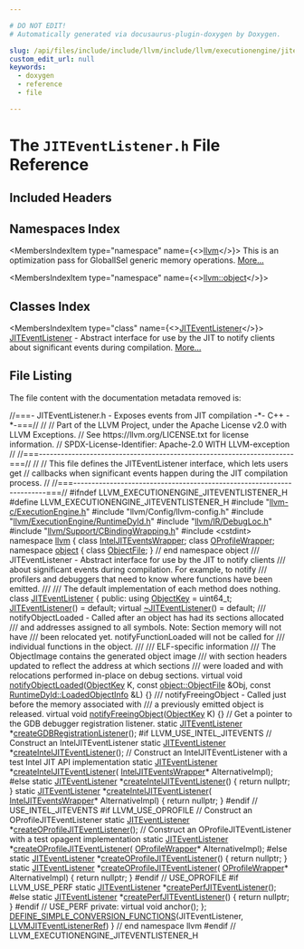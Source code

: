 ```yaml
---

# DO NOT EDIT!
# Automatically generated via docusaurus-plugin-doxygen by Doxygen.

slug: /api/files/include/include/llvm/include/llvm/executionengine/jiteventlistener-h
custom_edit_url: null
keywords:
  - doxygen
  - reference
  - file

---
```





# The `JITEventListener.h` File Reference

<DoxygenPage pluginConfig={pluginConfig}>



## Included Headers

<IncludesList>
<IncludesListItem
  filePath="llvm-c/ExecutionEngine.h"
  permalink="/docs/api/files/include/include/llvm-c/executionengine-h"
  isLocal="true" />
<IncludesListItem
  filePath="llvm/Config/llvm-config.h"
  permalink=""
  isLocal="true" />
<IncludesListItem
  filePath="llvm/ExecutionEngine/RuntimeDyld.h"
  permalink="/docs/api/files/include/include/llvm/include/llvm/executionengine/runtimedyld-h"
  isLocal="true" />
<IncludesListItem
  filePath="llvm/IR/DebugLoc.h"
  permalink="/docs/api/files/include/include/llvm/include/llvm/ir/debugloc-h"
  isLocal="true" />
<IncludesListItem
  filePath="llvm/Support/CBindingWrapping.h"
  permalink="/docs/api/files/include/include/llvm/include/llvm/support/cbindingwrapping-h"
  isLocal="true" />
<IncludesListItem
  filePath="cstdint"
  permalink=""
  isLocal="false" />
</IncludesList>

## Namespaces Index

<MembersIndex>

<MembersIndexItem
  type="namespace"
  name={<><a href="/docs/api/namespaces/llvm">llvm</a></>}>
This is an optimization pass for GlobalISel generic memory operations. <a href="/docs/api/namespaces/llvm/#details">More...</a>
</MembersIndexItem>

<MembersIndexItem
  type="namespace"
  name={<><a href="/docs/api/namespaces/llvm/object">llvm::object</a></>}>
</MembersIndexItem>

</MembersIndex>

## Classes Index

<MembersIndex>

<MembersIndexItem
  type="class"
  name={<><a href="/docs/api/classes/llvm/jiteventlistener">JITEventListener</a></>}>
<a href="/docs/api/classes/llvm/jiteventlistener">JITEventListener</a> - Abstract interface for use by the JIT to notify clients about significant events during compilation. <a href="/docs/api/classes/llvm/jiteventlistener/#details">More...</a>
</MembersIndexItem>

</MembersIndex>


## File Listing

The file content with the documentation metadata removed is:

<ProgramListing>

<Link id="l00001" /><CodeLine lineNumber="1"><span class="doxyHighlightComment">//===- JITEventListener.h - Exposes events from JIT compilation -&#42;- C++ -&#42;-===//</span></CodeLine>
<Link id="l00002" /><CodeLine lineNumber="2"><span class="doxyHighlightComment">//</span></CodeLine>
<Link id="l00003" /><CodeLine lineNumber="3"><span class="doxyHighlightComment">// Part of the LLVM Project, under the Apache License v2.0 with LLVM Exceptions.</span></CodeLine>
<Link id="l00004" /><CodeLine lineNumber="4"><span class="doxyHighlightComment">// See https://llvm.org/LICENSE.txt for license information.</span></CodeLine>
<Link id="l00005" /><CodeLine lineNumber="5"><span class="doxyHighlightComment">// SPDX-License-Identifier: Apache-2.0 WITH LLVM-exception</span></CodeLine>
<Link id="l00006" /><CodeLine lineNumber="6"><span class="doxyHighlightComment">//</span></CodeLine>
<Link id="l00007" /><CodeLine lineNumber="7"><span class="doxyHighlightComment">//===----------------------------------------------------------------------===//</span></CodeLine>
<Link id="l00008" /><CodeLine lineNumber="8"><span class="doxyHighlightComment">//</span></CodeLine>
<Link id="l00009" /><CodeLine lineNumber="9"><span class="doxyHighlightComment">// This file defines the JITEventListener interface, which lets users get</span></CodeLine>
<Link id="l00010" /><CodeLine lineNumber="10"><span class="doxyHighlightComment">// callbacks when significant events happen during the JIT compilation process.</span></CodeLine>
<Link id="l00011" /><CodeLine lineNumber="11"><span class="doxyHighlightComment">//</span></CodeLine>
<Link id="l00012" /><CodeLine lineNumber="12"><span class="doxyHighlightComment">//===----------------------------------------------------------------------===//</span></CodeLine>
<Link id="l00013" /><CodeLine lineNumber="13"></CodeLine>
<Link id="l00014" /><CodeLine lineNumber="14"><span class="doxyHighlightPreprocessor">#ifndef LLVM&#95;EXECUTIONENGINE&#95;JITEVENTLISTENER&#95;H</span></CodeLine>
<Link id="l00015" /><CodeLine lineNumber="15"><span class="doxyHighlightPreprocessor">#define LLVM&#95;EXECUTIONENGINE&#95;JITEVENTLISTENER&#95;H</span></CodeLine>
<Link id="l00016" /><CodeLine lineNumber="16"></CodeLine>
<Link id="l00017" /><CodeLine lineNumber="17"><span class="doxyHighlightPreprocessor">#include &quot;<a href="/docs/api/files/include/include/llvm-c/executionengine-h">llvm-c/ExecutionEngine.h</a>&quot;</span></CodeLine>
<Link id="l00018" /><CodeLine lineNumber="18"><span class="doxyHighlightPreprocessor">#include &quot;llvm/Config/llvm-config.h&quot;</span></CodeLine>
<Link id="l00019" /><CodeLine lineNumber="19"><span class="doxyHighlightPreprocessor">#include &quot;<a href="/docs/api/files/include/include/llvm/include/llvm/executionengine/runtimedyld-h">llvm/ExecutionEngine/RuntimeDyld.h</a>&quot;</span></CodeLine>
<Link id="l00020" /><CodeLine lineNumber="20"><span class="doxyHighlightPreprocessor">#include &quot;<a href="/docs/api/files/include/include/llvm/include/llvm/ir/debugloc-h">llvm/IR/DebugLoc.h</a>&quot;</span></CodeLine>
<Link id="l00021" /><CodeLine lineNumber="21"><span class="doxyHighlightPreprocessor">#include &quot;<a href="/docs/api/files/include/include/llvm/include/llvm/support/cbindingwrapping-h">llvm/Support/CBindingWrapping.h</a>&quot;</span></CodeLine>
<Link id="l00022" /><CodeLine lineNumber="22"><span class="doxyHighlightPreprocessor">#include &lt;cstdint&gt;</span></CodeLine>
<Link id="l00023" /><CodeLine lineNumber="23"></CodeLine>
<Link id="l00024" /><CodeLine lineNumber="24"><span class="doxyHighlightKeyword">namespace </span><span class="doxyHighlight"><a href="/docs/api/namespaces/llvm">llvm</a> &#123;</span></CodeLine>
<Link id="l00025" /><CodeLine lineNumber="25"></CodeLine>
<Link id="l00026" /><CodeLine lineNumber="26"><span class="doxyHighlightKeyword">class </span><span class="doxyHighlight"><a href="/docs/api/classes/llvm/inteljiteventswrapper">IntelJITEventsWrapper</a>;</span></CodeLine>
<Link id="l00027" /><CodeLine lineNumber="27"><span class="doxyHighlightKeyword">class </span><span class="doxyHighlight"><a href="/docs/api/classes/llvm/oprofilewrapper">OProfileWrapper</a>;</span></CodeLine>
<Link id="l00028" /><CodeLine lineNumber="28"></CodeLine>
<Link id="l00029" /><CodeLine lineNumber="29"><span class="doxyHighlightKeyword">namespace </span><span class="doxyHighlight"><a href="/docs/api/namespaces/llvm/object">object</a> &#123;</span></CodeLine>
<Link id="l00030" /><CodeLine lineNumber="30"></CodeLine>
<Link id="l00031" /><CodeLine lineNumber="31"><span class="doxyHighlightKeyword">class </span><span class="doxyHighlight"><a href="/docs/api/classes/llvm/object/objectfile">ObjectFile</a>;</span></CodeLine>
<Link id="l00032" /><CodeLine lineNumber="32"></CodeLine>
<Link id="l00033" /><CodeLine lineNumber="33"><span class="doxyHighlight">&#125; </span><span class="doxyHighlightComment">// end namespace object</span></CodeLine>
<Link id="l00034" /><CodeLine lineNumber="34"></CodeLine>
<Link id="l00035" /><CodeLine lineNumber="35"><span class="doxyHighlightComment">/// JITEventListener - Abstract interface for use by the JIT to notify clients</span></CodeLine>
<Link id="l00036" /><CodeLine lineNumber="36"><span class="doxyHighlightComment">/// about significant events during compilation. For example, to notify</span></CodeLine>
<Link id="l00037" /><CodeLine lineNumber="37"><span class="doxyHighlightComment">/// profilers and debuggers that need to know where functions have been emitted.</span></CodeLine>
<Link id="l00038" /><CodeLine lineNumber="38"><span class="doxyHighlightComment">///</span></CodeLine>
<Link id="l00039" /><CodeLine lineNumber="39"><span class="doxyHighlightComment">/// The default implementation of each method does nothing.</span></CodeLine>
<Link id="l00040" /><CodeLine lineNumber="40" lineLink="/docs/api/classes/llvm/jiteventlistener"><span class="doxyHighlightKeyword">class </span><span class="doxyHighlight"><a href="/docs/api/classes/llvm/jiteventlistener/#a01ee72597bbb2b490cf27892d4509add">JITEventListener</a> &#123;</span></CodeLine>
<Link id="l00041" /><CodeLine lineNumber="41"><span class="doxyHighlightKeyword">public</span><span class="doxyHighlight">:</span></CodeLine>
<Link id="l00042" /><CodeLine lineNumber="42" lineLink="/docs/api/classes/llvm/jiteventlistener/#aefc8c6bb6d8f5a09e48f4b9db9c10024"><span class="doxyHighlight">  </span><span class="doxyHighlightKeyword">using </span><span class="doxyHighlight"><a href="/docs/api/classes/llvm/jiteventlistener/#aefc8c6bb6d8f5a09e48f4b9db9c10024">ObjectKey</a> = uint64&#95;t;</span></CodeLine>
<Link id="l00043" /><CodeLine lineNumber="43"></CodeLine>
<Link id="l00044" /><CodeLine lineNumber="44" lineLink="/docs/api/classes/llvm/jiteventlistener/#a01ee72597bbb2b490cf27892d4509add"><span class="doxyHighlight">  <a href="/docs/api/classes/llvm/jiteventlistener/#a01ee72597bbb2b490cf27892d4509add">JITEventListener</a>() = </span><span class="doxyHighlightKeywordFlow">default</span><span class="doxyHighlight">;</span></CodeLine>
<Link id="l00045" /><CodeLine lineNumber="45" lineLink="/docs/api/classes/llvm/jiteventlistener/#af307eac43ee37915727a0d239d9f8f66"><span class="doxyHighlight">  </span><span class="doxyHighlightKeyword">virtual</span><span class="doxyHighlight"> <a href="/docs/api/classes/llvm/jiteventlistener/#af307eac43ee37915727a0d239d9f8f66">~JITEventListener</a>() = </span><span class="doxyHighlightKeywordFlow">default</span><span class="doxyHighlight">;</span></CodeLine>
<Link id="l00046" /><CodeLine lineNumber="46"></CodeLine>
<Link id="l00047" /><CodeLine lineNumber="47"><span class="doxyHighlightComment">  /// notifyObjectLoaded - Called after an object has had its sections allocated</span></CodeLine>
<Link id="l00048" /><CodeLine lineNumber="48"><span class="doxyHighlightComment">  /// and addresses assigned to all symbols. Note: Section memory will not have</span></CodeLine>
<Link id="l00049" /><CodeLine lineNumber="49"><span class="doxyHighlightComment">  /// been relocated yet. notifyFunctionLoaded will not be called for</span></CodeLine>
<Link id="l00050" /><CodeLine lineNumber="50"><span class="doxyHighlightComment">  /// individual functions in the object.</span></CodeLine>
<Link id="l00051" /><CodeLine lineNumber="51"><span class="doxyHighlightComment">  ///</span></CodeLine>
<Link id="l00052" /><CodeLine lineNumber="52"><span class="doxyHighlightComment">  /// ELF-specific information</span></CodeLine>
<Link id="l00053" /><CodeLine lineNumber="53"><span class="doxyHighlightComment">  /// The ObjectImage contains the generated object image</span></CodeLine>
<Link id="l00054" /><CodeLine lineNumber="54"><span class="doxyHighlightComment">  /// with section headers updated to reflect the address at which sections</span></CodeLine>
<Link id="l00055" /><CodeLine lineNumber="55"><span class="doxyHighlightComment">  /// were loaded and with relocations performed in-place on debug sections.</span></CodeLine>
<Link id="l00056" /><CodeLine lineNumber="56" lineLink="/docs/api/classes/llvm/jiteventlistener/#a3a6eea839cd80cdbc1c9ce2baeecef74"><span class="doxyHighlight">  </span><span class="doxyHighlightKeyword">virtual</span><span class="doxyHighlight"> </span><span class="doxyHighlightKeywordType">void</span><span class="doxyHighlight"> <a href="/docs/api/classes/llvm/jiteventlistener/#a3a6eea839cd80cdbc1c9ce2baeecef74">notifyObjectLoaded</a>(<a href="/docs/api/classes/llvm/jiteventlistener/#aefc8c6bb6d8f5a09e48f4b9db9c10024">ObjectKey</a> K, </span><span class="doxyHighlightKeyword">const</span><span class="doxyHighlight"> <a href="/docs/api/classes/llvm/object/objectfile">object::ObjectFile</a> &amp;Obj,</span></CodeLine>
<Link id="l00057" /><CodeLine lineNumber="57"><span class="doxyHighlight">                                  </span><span class="doxyHighlightKeyword">const</span><span class="doxyHighlight"> <a href="/docs/api/classes/llvm/runtimedyld/loadedobjectinfo">RuntimeDyld::LoadedObjectInfo</a> &amp;L) &#123;&#125;</span></CodeLine>
<Link id="l00058" /><CodeLine lineNumber="58"></CodeLine>
<Link id="l00059" /><CodeLine lineNumber="59"><span class="doxyHighlightComment">  /// notifyFreeingObject - Called just before the memory associated with</span></CodeLine>
<Link id="l00060" /><CodeLine lineNumber="60"><span class="doxyHighlightComment">  /// a previously emitted object is released.</span></CodeLine>
<Link id="l00061" /><CodeLine lineNumber="61" lineLink="/docs/api/classes/llvm/jiteventlistener/#a1d9dbef6d1a1a97e5fadd0bdcd5ba954"><span class="doxyHighlight">  </span><span class="doxyHighlightKeyword">virtual</span><span class="doxyHighlight"> </span><span class="doxyHighlightKeywordType">void</span><span class="doxyHighlight"> <a href="/docs/api/classes/llvm/jiteventlistener/#a1d9dbef6d1a1a97e5fadd0bdcd5ba954">notifyFreeingObject</a>(<a href="/docs/api/classes/llvm/jiteventlistener/#aefc8c6bb6d8f5a09e48f4b9db9c10024">ObjectKey</a> K) &#123;&#125;</span></CodeLine>
<Link id="l00062" /><CodeLine lineNumber="62"></CodeLine>
<Link id="l00063" /><CodeLine lineNumber="63"><span class="doxyHighlight">  </span><span class="doxyHighlightComment">// Get a pointer to the GDB debugger registration listener.</span></CodeLine>
<Link id="l00064" /><CodeLine lineNumber="64"><span class="doxyHighlight">  </span><span class="doxyHighlightKeyword">static</span><span class="doxyHighlight"> <a href="/docs/api/classes/llvm/jiteventlistener">JITEventListener</a> &#42;<a href="/docs/api/classes/llvm/jiteventlistener/#a004abbb5a0d48ac376dfbe3e3c97c306">createGDBRegistrationListener</a>();</span></CodeLine>
<Link id="l00065" /><CodeLine lineNumber="65"></CodeLine>
<Link id="l00066" /><CodeLine lineNumber="66"><span class="doxyHighlightPreprocessor">#if LLVM&#95;USE&#95;INTEL&#95;JITEVENTS</span></CodeLine>
<Link id="l00067" /><CodeLine lineNumber="67"><span class="doxyHighlight">  </span><span class="doxyHighlightComment">// Construct an IntelJITEventListener</span></CodeLine>
<Link id="l00068" /><CodeLine lineNumber="68"><span class="doxyHighlight">  </span><span class="doxyHighlightKeyword">static</span><span class="doxyHighlight"> <a href="/docs/api/classes/llvm/jiteventlistener">JITEventListener</a> &#42;<a href="/docs/api/classes/llvm/jiteventlistener/#a8fc9cd1088989682b3d72a2560d0c577">createIntelJITEventListener</a>();</span></CodeLine>
<Link id="l00069" /><CodeLine lineNumber="69"></CodeLine>
<Link id="l00070" /><CodeLine lineNumber="70"><span class="doxyHighlight">  </span><span class="doxyHighlightComment">// Construct an IntelJITEventListener with a test Intel JIT API implementation</span></CodeLine>
<Link id="l00071" /><CodeLine lineNumber="71"><span class="doxyHighlight">  </span><span class="doxyHighlightKeyword">static</span><span class="doxyHighlight"> <a href="/docs/api/classes/llvm/jiteventlistener">JITEventListener</a> &#42;<a href="/docs/api/classes/llvm/jiteventlistener/#a8fc9cd1088989682b3d72a2560d0c577">createIntelJITEventListener</a>(</span></CodeLine>
<Link id="l00072" /><CodeLine lineNumber="72"><span class="doxyHighlight">                                      <a href="/docs/api/classes/llvm/inteljiteventswrapper">IntelJITEventsWrapper</a>&#42; AlternativeImpl);</span></CodeLine>
<Link id="l00073" /><CodeLine lineNumber="73"><span class="doxyHighlightPreprocessor">#else</span></CodeLine>
<Link id="l00074" /><CodeLine lineNumber="74" lineLink="/docs/api/classes/llvm/jiteventlistener/#a8fc9cd1088989682b3d72a2560d0c577"><span class="doxyHighlight">  </span><span class="doxyHighlightKeyword">static</span><span class="doxyHighlight"> <a href="/docs/api/classes/llvm/jiteventlistener/#a01ee72597bbb2b490cf27892d4509add">JITEventListener</a> &#42;<a href="/docs/api/classes/llvm/jiteventlistener/#a8fc9cd1088989682b3d72a2560d0c577">createIntelJITEventListener</a>() &#123; </span><span class="doxyHighlightKeywordFlow">return</span><span class="doxyHighlight"> </span><span class="doxyHighlightKeyword">nullptr</span><span class="doxyHighlight">; &#125;</span></CodeLine>
<Link id="l00075" /><CodeLine lineNumber="75"></CodeLine>
<Link id="l00076" /><CodeLine lineNumber="76" lineLink="/docs/api/classes/llvm/jiteventlistener/#ab75def1bbc1bc1c95434203e0f9d8aa5"><span class="doxyHighlight">  </span><span class="doxyHighlightKeyword">static</span><span class="doxyHighlight"> <a href="/docs/api/classes/llvm/jiteventlistener/#a01ee72597bbb2b490cf27892d4509add">JITEventListener</a> &#42;<a href="/docs/api/classes/llvm/jiteventlistener/#ab75def1bbc1bc1c95434203e0f9d8aa5">createIntelJITEventListener</a>(</span></CodeLine>
<Link id="l00077" /><CodeLine lineNumber="77"><span class="doxyHighlight">                                      <a href="/docs/api/classes/llvm/inteljiteventswrapper">IntelJITEventsWrapper</a>&#42; AlternativeImpl) &#123;</span></CodeLine>
<Link id="l00078" /><CodeLine lineNumber="78"><span class="doxyHighlight">    </span><span class="doxyHighlightKeywordFlow">return</span><span class="doxyHighlight"> </span><span class="doxyHighlightKeyword">nullptr</span><span class="doxyHighlight">;</span></CodeLine>
<Link id="l00079" /><CodeLine lineNumber="79"><span class="doxyHighlight">  &#125;</span></CodeLine>
<Link id="l00080" /><CodeLine lineNumber="80"><span class="doxyHighlightPreprocessor">#endif </span><span class="doxyHighlightComment">// USE&#95;INTEL&#95;JITEVENTS</span></CodeLine>
<Link id="l00081" /><CodeLine lineNumber="81"></CodeLine>
<Link id="l00082" /><CodeLine lineNumber="82"><span class="doxyHighlightPreprocessor">#if LLVM&#95;USE&#95;OPROFILE</span></CodeLine>
<Link id="l00083" /><CodeLine lineNumber="83"><span class="doxyHighlight">  </span><span class="doxyHighlightComment">// Construct an OProfileJITEventListener</span></CodeLine>
<Link id="l00084" /><CodeLine lineNumber="84"><span class="doxyHighlight">  </span><span class="doxyHighlightKeyword">static</span><span class="doxyHighlight"> <a href="/docs/api/classes/llvm/jiteventlistener">JITEventListener</a> &#42;<a href="/docs/api/classes/llvm/jiteventlistener/#ada1f87075221bc4d64d42c15b6e47e54">createOProfileJITEventListener</a>();</span></CodeLine>
<Link id="l00085" /><CodeLine lineNumber="85"></CodeLine>
<Link id="l00086" /><CodeLine lineNumber="86"><span class="doxyHighlight">  </span><span class="doxyHighlightComment">// Construct an OProfileJITEventListener with a test opagent implementation</span></CodeLine>
<Link id="l00087" /><CodeLine lineNumber="87"><span class="doxyHighlight">  </span><span class="doxyHighlightKeyword">static</span><span class="doxyHighlight"> <a href="/docs/api/classes/llvm/jiteventlistener">JITEventListener</a> &#42;<a href="/docs/api/classes/llvm/jiteventlistener/#ada1f87075221bc4d64d42c15b6e47e54">createOProfileJITEventListener</a>(</span></CodeLine>
<Link id="l00088" /><CodeLine lineNumber="88"><span class="doxyHighlight">                                      <a href="/docs/api/classes/llvm/oprofilewrapper">OProfileWrapper</a>&#42; AlternativeImpl);</span></CodeLine>
<Link id="l00089" /><CodeLine lineNumber="89"><span class="doxyHighlightPreprocessor">#else</span></CodeLine>
<Link id="l00090" /><CodeLine lineNumber="90" lineLink="/docs/api/classes/llvm/jiteventlistener/#ada1f87075221bc4d64d42c15b6e47e54"><span class="doxyHighlight">  </span><span class="doxyHighlightKeyword">static</span><span class="doxyHighlight"> <a href="/docs/api/classes/llvm/jiteventlistener/#a01ee72597bbb2b490cf27892d4509add">JITEventListener</a> &#42;<a href="/docs/api/classes/llvm/jiteventlistener/#ada1f87075221bc4d64d42c15b6e47e54">createOProfileJITEventListener</a>() &#123; </span><span class="doxyHighlightKeywordFlow">return</span><span class="doxyHighlight"> </span><span class="doxyHighlightKeyword">nullptr</span><span class="doxyHighlight">; &#125;</span></CodeLine>
<Link id="l00091" /><CodeLine lineNumber="91"></CodeLine>
<Link id="l00092" /><CodeLine lineNumber="92" lineLink="/docs/api/classes/llvm/jiteventlistener/#ae6edb3f85d8874b0a22884c28b59c366"><span class="doxyHighlight">  </span><span class="doxyHighlightKeyword">static</span><span class="doxyHighlight"> <a href="/docs/api/classes/llvm/jiteventlistener/#a01ee72597bbb2b490cf27892d4509add">JITEventListener</a> &#42;<a href="/docs/api/classes/llvm/jiteventlistener/#ae6edb3f85d8874b0a22884c28b59c366">createOProfileJITEventListener</a>(</span></CodeLine>
<Link id="l00093" /><CodeLine lineNumber="93"><span class="doxyHighlight">                                      <a href="/docs/api/classes/llvm/oprofilewrapper">OProfileWrapper</a>&#42; AlternativeImpl) &#123;</span></CodeLine>
<Link id="l00094" /><CodeLine lineNumber="94"><span class="doxyHighlight">    </span><span class="doxyHighlightKeywordFlow">return</span><span class="doxyHighlight"> </span><span class="doxyHighlightKeyword">nullptr</span><span class="doxyHighlight">;</span></CodeLine>
<Link id="l00095" /><CodeLine lineNumber="95"><span class="doxyHighlight">  &#125;</span></CodeLine>
<Link id="l00096" /><CodeLine lineNumber="96"><span class="doxyHighlightPreprocessor">#endif </span><span class="doxyHighlightComment">// USE&#95;OPROFILE</span></CodeLine>
<Link id="l00097" /><CodeLine lineNumber="97"></CodeLine>
<Link id="l00098" /><CodeLine lineNumber="98"><span class="doxyHighlightPreprocessor">#if LLVM&#95;USE&#95;PERF</span></CodeLine>
<Link id="l00099" /><CodeLine lineNumber="99"><span class="doxyHighlight">  </span><span class="doxyHighlightKeyword">static</span><span class="doxyHighlight"> <a href="/docs/api/classes/llvm/jiteventlistener">JITEventListener</a> &#42;<a href="/docs/api/classes/llvm/jiteventlistener/#acaa6e4061784b1c2064eafe1adaef7e5">createPerfJITEventListener</a>();</span></CodeLine>
<Link id="l00100" /><CodeLine lineNumber="100"><span class="doxyHighlightPreprocessor">#else</span></CodeLine>
<Link id="l00101" /><CodeLine lineNumber="101" lineLink="/docs/api/classes/llvm/jiteventlistener/#acaa6e4061784b1c2064eafe1adaef7e5"><span class="doxyHighlight">  </span><span class="doxyHighlightKeyword">static</span><span class="doxyHighlight"> <a href="/docs/api/classes/llvm/jiteventlistener/#a01ee72597bbb2b490cf27892d4509add">JITEventListener</a> &#42;<a href="/docs/api/classes/llvm/jiteventlistener/#acaa6e4061784b1c2064eafe1adaef7e5">createPerfJITEventListener</a>()</span></CodeLine>
<Link id="l00102" /><CodeLine lineNumber="102"><span class="doxyHighlight">  &#123;</span></CodeLine>
<Link id="l00103" /><CodeLine lineNumber="103"><span class="doxyHighlight">    </span><span class="doxyHighlightKeywordFlow">return</span><span class="doxyHighlight"> </span><span class="doxyHighlightKeyword">nullptr</span><span class="doxyHighlight">;</span></CodeLine>
<Link id="l00104" /><CodeLine lineNumber="104"><span class="doxyHighlight">  &#125;</span></CodeLine>
<Link id="l00105" /><CodeLine lineNumber="105"><span class="doxyHighlightPreprocessor">#endif </span><span class="doxyHighlightComment">// USE&#95;PERF</span></CodeLine>
<Link id="l00106" /><CodeLine lineNumber="106"></CodeLine>
<Link id="l00107" /><CodeLine lineNumber="107"><span class="doxyHighlightKeyword">private</span><span class="doxyHighlight">:</span></CodeLine>
<Link id="l00108" /><CodeLine lineNumber="108"><span class="doxyHighlight">  </span><span class="doxyHighlightKeyword">virtual</span><span class="doxyHighlight"> </span><span class="doxyHighlightKeywordType">void</span><span class="doxyHighlight"> anchor();</span></CodeLine>
<Link id="l00109" /><CodeLine lineNumber="109"><span class="doxyHighlight">&#125;;</span></CodeLine>
<Link id="l00110" /><CodeLine lineNumber="110"></CodeLine>
<Link id="l00111" /><CodeLine lineNumber="111"><span class="doxyHighlight"><a href="/docs/api/files/include/include/llvm/include/llvm/support/cbindingwrapping-h/#a65c769c08fa9fee7f298ad9c9eee5e05">DEFINE&#95;SIMPLE&#95;CONVERSION&#95;FUNCTIONS</a>(JITEventListener, <a href="/docs/api/groups/llvmcsupporttypes/#gad4bf262b53178061f7b936e3d1ff43bf">LLVMJITEventListenerRef</a>)</span></CodeLine>
<Link id="l00112" /><CodeLine lineNumber="112"></CodeLine>
<Link id="l00113" /><CodeLine lineNumber="113"><span class="doxyHighlight">&#125; </span><span class="doxyHighlightComment">// end namespace llvm</span></CodeLine>
<Link id="l00114" /><CodeLine lineNumber="114"></CodeLine>
<Link id="l00115" /><CodeLine lineNumber="115"><span class="doxyHighlightPreprocessor">#endif </span><span class="doxyHighlightComment">// LLVM&#95;EXECUTIONENGINE&#95;JITEVENTLISTENER&#95;H</span></CodeLine>

</ProgramListing>


</DoxygenPage>
